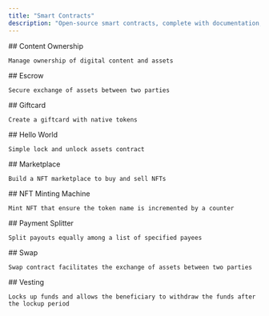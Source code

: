 ```yaml
---
title: "Smart Contracts"
description: "Open-source smart contracts, complete with documentation, and live demos"
---
```


<Cards>
  <Card href="/apis/smart-contracts/content-ownership">
    ## Content Ownership

    Manage ownership of digital content and assets
  </Card>

  <Card href="/apis/smart-contracts/escrow">
    ## Escrow

    Secure exchange of assets between two parties
  </Card>

  <Card href="/apis/smart-contracts/giftcard">
    ## Giftcard

    Create a giftcard with native tokens
  </Card>

  <Card href="/apis/smart-contracts/hello-world">
    ## Hello World

    Simple lock and unlock assets contract
  </Card>

  <Card href="/apis/smart-contracts/marketplace">
    ## Marketplace

    Build a NFT marketplace to buy and sell NFTs
  </Card>

  <Card href="/apis/smart-contracts/plutus-nft">
    ## NFT Minting Machine

    Mint NFT that ensure the token name is incremented by a counter
  </Card>

  <Card href="/apis/smart-contracts/payment-splitter">
    ## Payment Splitter

    Split payouts equally among a list of specified payees
  </Card>

  <Card href="/apis/smart-contracts/swap">
    ## Swap

    Swap contract facilitates the exchange of assets between two parties
  </Card>

  <Card href="/apis/smart-contracts/vesting">
    ## Vesting

    Locks up funds and allows the beneficiary to withdraw the funds after the lockup period
  </Card>
</Cards>